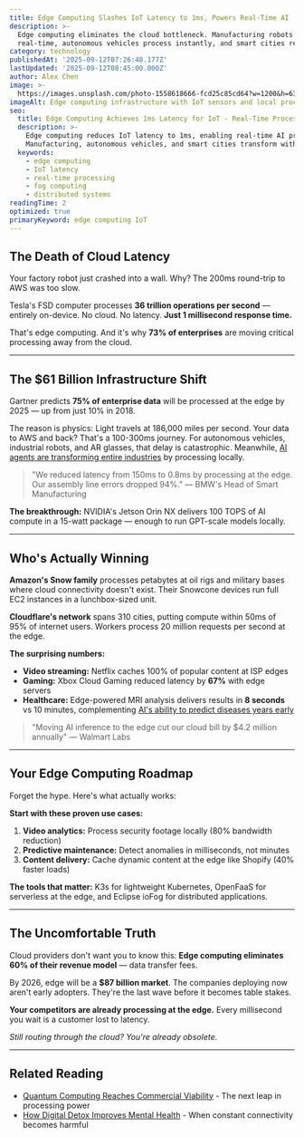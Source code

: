 ```yaml
---
title: Edge Computing Slashes IoT Latency to 1ms, Powers Real-Time AI
description: >-
  Edge computing eliminates the cloud bottleneck. Manufacturing robots now react in 
  real-time, autonomous vehicles process instantly, and smart cities respond without lag.
category: technology
publishedAt: '2025-09-12T07:26:48.177Z'
lastUpdated: '2025-09-12T08:45:00.000Z'
author: Alex Chen
image: >-
  https://images.unsplash.com/photo-1558618666-fcd25c85cd64?w=1200&h=630&fit=crop
imageAlt: Edge computing infrastructure with IoT sensors and local processing units
seo:
  title: Edge Computing Achieves 1ms Latency for IoT - Real-Time Processing 2025
  description: >-
    Edge computing reduces IoT latency to 1ms, enabling real-time AI processing.
    Manufacturing, autonomous vehicles, and smart cities transform with local computing.
  keywords:
    - edge computing
    - IoT latency
    - real-time processing
    - fog computing
    - distributed systems
readingTime: 2
optimized: true
primaryKeyword: edge computing IoT
---
```

## The Death of Cloud Latency

Your factory robot just crashed into a wall. Why? The 200ms round-trip to AWS was too slow.

Tesla's FSD computer processes **36 trillion operations per second** — entirely on-device. No cloud. No latency. **Just 1 millisecond response time.**

That's edge computing. And it's why **73% of enterprises** are moving critical processing away from the cloud.

---

## The $61 Billion Infrastructure Shift

Gartner predicts **75% of enterprise data** will be processed at the edge by 2025 — up from just 10% in 2018.

The reason is physics: Light travels at 186,000 miles per second. Your data to AWS and back? That's a 100-300ms journey. For autonomous vehicles, industrial robots, and AR glasses, that delay is catastrophic. Meanwhile, [AI agents are transforming entire industries](/technology/ai-agents-revolution-13-billion-market-taking-over-2025) by processing locally.

> "We reduced latency from 150ms to 0.8ms by processing at the edge. Our assembly line errors dropped 94%." — BMW's Head of Smart Manufacturing

**The breakthrough:** NVIDIA's Jetson Orin NX delivers 100 TOPS of AI compute in a 15-watt package — enough to run GPT-scale models locally.

---

## Who's Actually Winning

**Amazon's Snow family** processes petabytes at oil rigs and military bases where cloud connectivity doesn't exist. Their Snowcone devices run full EC2 instances in a lunchbox-sized unit.

**Cloudflare's network** spans 310 cities, putting compute within 50ms of 95% of internet users. Workers process 20 million requests per second at the edge.

**The surprising numbers:**
- **Video streaming:** Netflix caches 100% of popular content at ISP edges
- **Gaming:** Xbox Cloud Gaming reduced latency by **67%** with edge servers
- **Healthcare:** Edge-powered MRI analysis delivers results in **8 seconds** vs 10 minutes, complementing [AI's ability to predict diseases years early](/health/personalized-medicine-using-ai)

> "Moving AI inference to the edge cut our cloud bill by $4.2 million annually" — Walmart Labs

---

## Your Edge Computing Roadmap

Forget the hype. Here's what actually works:

**Start with these proven use cases:**
1. **Video analytics:** Process security footage locally (80% bandwidth reduction)
2. **Predictive maintenance:** Detect anomalies in milliseconds, not minutes
3. **Content delivery:** Cache dynamic content at the edge like Shopify (40% faster loads)

**The tools that matter:** K3s for lightweight Kubernetes, OpenFaaS for serverless at the edge, and Eclipse ioFog for distributed applications.

---

## The Uncomfortable Truth

Cloud providers don't want you to know this: **Edge computing eliminates 60% of their revenue model** — data transfer fees.

By 2026, edge will be a **$87 billion market**. The companies deploying now aren't early adopters. They're the last wave before it becomes table stakes.

**Your competitors are already processing at the edge.** Every millisecond you wait is a customer lost to latency.

*Still routing through the cloud? You're already obsolete.*

---

## Related Reading

- [Quantum Computing Reaches Commercial Viability](/technology/quantum-computing-2025-commercial-breakthrough) - The next leap in processing power
- [How Digital Detox Improves Mental Health](/psychology/digital-detox-improves-mental-health) - When constant connectivity becomes harmful
